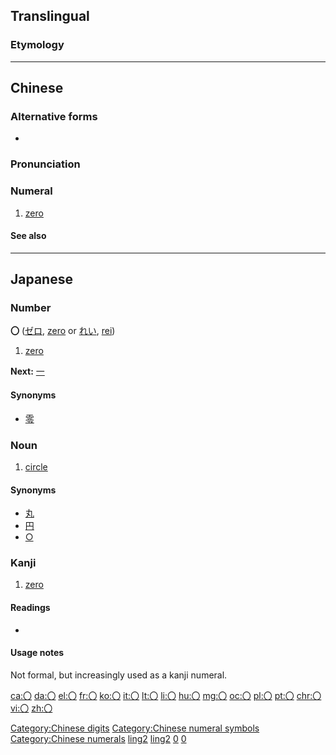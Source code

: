 {{CJK Symbols and Punctuation character info|hex=3007|name=IDEOGRAPHIC NUMBER ZERO}}
{{also|Appendix:Variations of "o"}}
==Translingual==

===Etymology===
{{rfe|lang=mul}}

{{attention|zh|translingual needs attention}}
[[Category:Chinese digits]]
[[Category:Chinese numeral symbols]]
[[Category:Chinese numerals]]

----

==Chinese==
{{zh-hanzi-box|[[〇]]}}

===Alternative forms===
* {{zh-l|零}}

===Pronunciation===
{{zh-pron
|m=líng
|c=ling4
|h=pfs=làng
|mn=lîng
|w=3lin
|ma=y
|cat=num
}}

===Numeral===
{{zh-num}}

# [[zero]]

====See also====
{{Chinese-numbers}}

[[Category:Beginning Mandarin|ling2]]
[[Category:Chinese cardinal numbers|ling2]]

----

==Japanese==

===Number===
'''〇''' ([[ゼロ]], [[zero]] or [[れい]], [[rei]])

# [[zero]]

'''Next:''' [[一]]

====Synonyms====
* [[零]]

===Noun===
{{ja-noun|まる}}

# [[circle]]

====Synonyms====
* [[丸]]
* [[円]]
* [[○]]

===Kanji===
{{ja-kanji|grade=uc|rs=〇00}}

# [[zero]]

====Readings====
* {{ja-readings|on=|kun=[[まる]] ([[maru]]), [[かんじすうじゼロ]] ([[kanjisūjizero]])}}

====Usage notes====
Not formal, but increasingly used as a kanji numeral.

[[Category:Japanese numeral symbols|0]]
[[Category:Japanese numerals|0]]

[[ca:〇]]
[[da:〇]]
[[el:〇]]
[[fr:〇]]
[[ko:〇]]
[[it:〇]]
[[lt:〇]]
[[li:〇]]
[[hu:〇]]
[[mg:〇]]
[[oc:〇]]
[[pl:〇]]
[[pt:〇]]
[[chr:〇]]
[[vi:〇]]
[[zh:〇]]